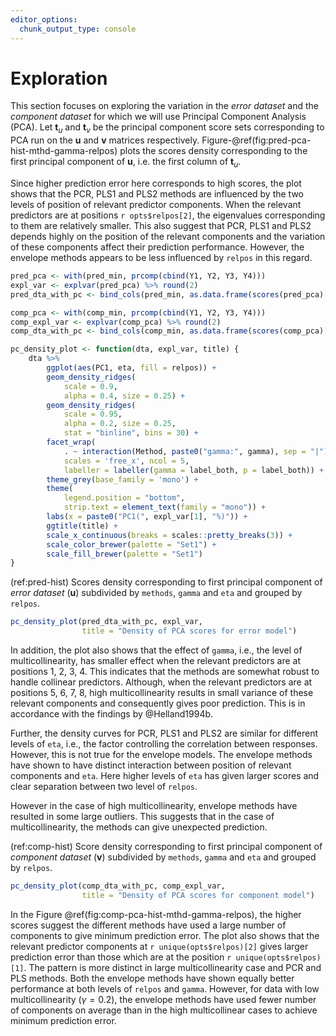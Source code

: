 ```yaml
---
editor_options: 
  chunk_output_type: console
---
```


# Exploration

This section focuses on exploring the variation in the _error dataset_ and the _component dataset_ for which we will use Principal Component Analysis (PCA). Let $\mathbf{t}_u$ and $\mathbf{t}_v$ be the principal component score sets corresponding to PCA run on the $\mathbf{u}$ and $\mathbf{v}$ matrices respectively. Figure-\@ref(fig:pred-pca-hist-mthd-gamma-relpos) plots the scores density corresponding to the first principal component of $\mathbf{u}$, i.e. the first column of $\mathbf{t}_u$.

Since higher prediction error here corresponds to high scores, the plot shows that the PCR, PLS1 and PLS2 methods are influenced by the two levels of position of relevant predictor components. When the relevant predictors are at positions `r opts$relpos[2]`, the eigenvalues corresponding to them are relatively smaller. This also suggest that PCR, PLS1 and PLS2 depends highly on the position of the relevant components and the variation of these components affect their prediction performance. However, the envelope methods appears to be less influenced by `relpos` in this regard. 

```r
pred_pca <- with(pred_min, prcomp(cbind(Y1, Y2, Y3, Y4)))
expl_var <- explvar(pred_pca) %>% round(2)
pred_dta_with_pc <- bind_cols(pred_min, as.data.frame(scores(pred_pca)[]))

comp_pca <- with(comp_min, prcomp(cbind(Y1, Y2, Y3, Y4)))
comp_expl_var <- explvar(comp_pca) %>% round(2)
comp_dta_with_pc <- bind_cols(comp_min, as.data.frame(scores(comp_pca)[]))
```

```r
pc_density_plot <- function(dta, expl_var, title) {
    dta %>% 
        ggplot(aes(PC1, eta, fill = relpos)) +
        geom_density_ridges(
            scale = 0.9,
            alpha = 0.4, size = 0.25) +
        geom_density_ridges(
            scale = 0.95,
            alpha = 0.2, size = 0.25,
            stat = "binline", bins = 30) +
        facet_wrap(
            . ~ interaction(Method, paste0("gamma:", gamma), sep = "|"), 
            scales = 'free_x', ncol = 5,
            labeller = labeller(gamma = label_both, p = label_both)) +
        theme_grey(base_family = 'mono') +
        theme(
            legend.position = "bottom",
            strip.text = element_text(family = "mono")) +
        labs(x = paste0("PC1(", expl_var[1], "%)")) +
        ggtitle(title) +
        scale_x_continuous(breaks = scales::pretty_breaks(3)) +
        scale_color_brewer(palette = "Set1") +
        scale_fill_brewer(palette = "Set1")
}
```

(ref:pred-hist) Scores density corresponding to first principal component of _error dataset_ ($\mathbf{u}$) subdivided by `methods`, `gamma` and `eta` and grouped by `relpos`.

```r
pc_density_plot(pred_dta_with_pc, expl_var,
                title = "Density of PCA scores for error model")
```

In addition, the plot also shows that the effect of `gamma`, i.e., the level of multicollinearity, has smaller effect when the relevant predictors are at positions 1, 2, 3, 4. This indicates that the methods are somewhat robust to handle collinear predictors. Although, when the relevant predictors are at positions 5, 6, 7, 8, high multicollinearity results in small variance of these relevant components and consequently gives poor prediction. This is in accordance with the findings by @Helland1994b.

Further, the density curves for PCR, PLS1 and PLS2 are similar for different levels of `eta`, i.e., the factor controlling the correlation between responses. However, this is not true for the envelope models. The envelope methods have shown to have distinct interaction between position of relevant components and `eta`. Here higher levels of `eta` has given larger scores and clear separation between two level of `relpos`. 

However in the case of high multicollinearity, envelope methods have resulted in some large outliers. This suggests that in the case of multicollinearity, the methods can give unexpected prediction.

(ref:comp-hist) Score density corresponding to first principal component of _component dataset_ ($\mathbf{v}$) subdivided by `methods`, `gamma` and `eta` and grouped by `relpos`.

```r
pc_density_plot(comp_dta_with_pc, comp_expl_var,
                title = "Density of PCA scores for component model")
```

In the Figure \@ref(fig:comp-pca-hist-mthd-gamma-relpos), the higher scores suggest the different methods have used a large number of components to give minimum prediction error. The plot also shows that the relevant predictor components at `r unique(opts$relpos)[2]` gives larger prediction error than those which are at the position `r unique(opts$relpos)[1]`. The pattern is more distinct in large multicollinearity case and PCR and PLS methods. Both the envelope methods have shown equally better performance at both levels of `relpos` and `gamma`. However, for data with low multicollinearity ($\gamma = 0.2$), the envelope methods have used fewer number of components on average than in the high multicollinear cases to achieve minimum prediction error.
